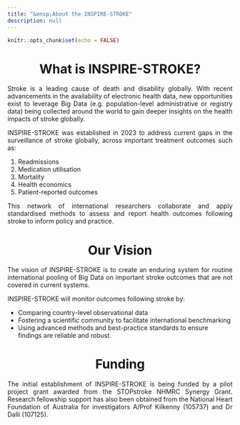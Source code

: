 ```yaml
---
title: "&ensp;About the INSPIRE-STROKE"
description: null
---
```


```r
knitr::opts_chunk$set(echo = FALSE)
```

<head>
<link rel="preconnect" href="https://fonts.googleapis.com">
<link rel="preconnect" href="https://fonts.gstatic.com" crossorigin>
<link href="https://fonts.googleapis.com/css2?family=Roboto:ital,wght@0,100;0,300;0,400;0,500;0,700;0,900;1,100;1,300;1,400;1,500;1,700;1,900&display=swap" rel="stylesheet">
</head>

<h1 style="text-align: center;">What is INSPIRE-STROKE?</h1>

<div style='text-align: justify;'>
Stroke is a leading cause of death and disability globally. With recent advancements in the availability of electronic health data, new opportunities exist to leverage Big Data (e.g. population-level administrative or registry data) being collected around the world to gain deeper insights on the health impacts of stroke globally.
</div>

<div style='text-align: justify;'>
INSPIRE-STROKE was established in 2023 to address current gaps in the surveillance of stroke globally, across important treatment outcomes such as:
</div>

1.  Readmissions
2.  Medication utilisation 
3.  Mortality
4.  Health economics
5.  Patient-reported outcomes

<div style='text-align: justify;'>
This network of international researchers collaborate and apply standardised methods to assess and report health outcomes following stroke to inform policy and practice. 
</div>


<h1 style="text-align: center;">Our Vision</h1>
<div style='text-align: justify;'>
The vision of INSPIRE-STROKE is to create an enduring system for routine international pooling of Big Data on important stroke outcomes that are not covered in current systems.
</div>

INSPIRE-STROKE will monitor outcomes following stroke by:

-  Comparing country-level observational data
-  Fostering a scientific community to facilitate international benchmarking
-  Using advanced methods and best-practice standards to ensure findings are reliable and robust.


<h1 style="text-align: center;">Funding</h1>
<div style='text-align: justify;'>
The initial establishment of INSPIRE-STROKE is being funded by a pilot project grant awarded from the STOPstroke NHMRC Synergy Grant. Research fellowship support has also been obtained from the National Heart Foundation of Australia for investigators A/Prof Kilkenny (105737) and Dr Dalli (107125).
</div>
